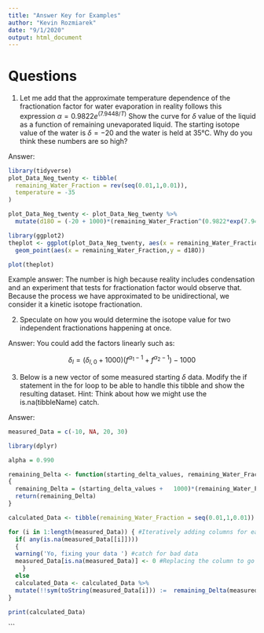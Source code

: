 ```yaml
---
title: "Answer Key for Examples"
author: "Kevin Rozmiarek"
date: "9/1/2020"
output: html_document
---
```


# Questions

1. Let me add that the approximate temperature dependence of the fractionation factor for water evaporation in reality follows this expression $\alpha = 0.9822e^{(7.9448 /T)}$ Show the curve for $\delta$ value of the liquid as a function of remaining unevaporated liquid. The starting isotope value of the water is $\delta = -20$ and the water is held at 35°C. Why do you think these numbers are so high?

Answer: 

```r
library(tidyverse)
plot_Data_Neg_twenty <- tibble(
  remaining_Water_Fraction = rev(seq(0.01,1,0.01)),
  temperature = -35
)

plot_Data_Neg_twenty <- plot_Data_Neg_twenty %>%
  mutate(d18O = (-20 + 1000)*(remaining_Water_Fraction^(0.9822*exp(7.9448/temperature)-1))-1000)

library(ggplot2)
theplot <- ggplot(plot_Data_Neg_twenty, aes(x = remaining_Water_Fraction,y = d18O)) + 
  geom_point(aes(x = remaining_Water_Fraction,y = d18O))

plot(theplot)
```

Example answer: The number is high because reality includes condensation and an experiment that tests for fractionation factor would observe that. Because the process we have approximated to be unidirectional, we consider it a kinetic isotope fractionation.

2. Speculate on how you would determine the isotope value for two independent fractionations happening at once.

Answer: You could add the factors linearly such as:

$$
\delta_{l} = (\delta_{l,0} + 1000)(f^{\alpha_{1}-1} + f^{\alpha_{2}-1}) - 1000
$$

3. Below is a new vector of some measured starting $\delta$ data. Modify the if statement in the for loop to be able to handle this tibble and show the resulting dataset. Hint: Think about how we might use the is.na(tibbleName) catch.

Answer:

```r
measured_Data = c(-10, NA, 20, 30)

library(dplyr)

alpha = 0.990

remaining_Delta <- function(starting_delta_values, remaining_Water_Fraction, alpha) #Function which calculates the isotope value for the remaining water post-process
{
  remaining_Delta = (starting_delta_values +   1000)*(remaining_Water_Fraction^(alpha-1))-1000
  return(remaining_Delta)
}

calculated_Data <- tibble(remaining_Water_Fraction = seq(0.01,1,0.01)) #tibble for plotting

for (i in 1:length(measured_Data)) { #Iteratively adding columns for each of the starting values for all the remaining water fractions. USED FOR QUESTION 3 BELOW
  if( any(is.na(measured_Data[[i]])))
  {
  warning('Yo, fixing your data ') #catch for bad data
  measured_Data[is.na(measured_Data)] <- 0 #Replacing the column to go to the tibble to be nothing.
    }
  else
  calculated_Data <- calculated_Data %>%
  mutate(!!sym(toString(measured_Data[i])) :=  remaining_Delta(measured_Data[i], remaining_Water_Fraction, alpha))
}

print(calculated_Data)

```

```